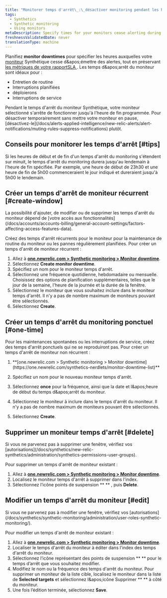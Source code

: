 ```yaml
---
title: "Monitorer temps d'arrêt\_:\_désactiver monitoring pendant les heures de maintenance programmées"
tags:
  - Synthetics
  - Synthetic monitoring
  - Using monitors
metaDescription: Specify times for your monitors cease alerting during deployments and maintenance windows.
freshnessValidatedDate: never
translationType: machine
---
```


Planifiez <DNT>**monitor downtimes**</DNT> pour spécifier les heures auxquelles votre [moniteur](/docs/synthetics/new-relic-synthetics/using-monitors/add-edit-monitors#types-monitors) Synthétique cesse d&amp;apos;émettre des alertes, tout en préservant [les métriques de votre rapportSLA ](/docs/synthetics/new-relic-synthetics/pages/synthetics-sla-report-aggregate-monitor-metrics). Les temps d&amp;apos;arrêt du moniteur sont idéaux pour :

* Entretien de routine
* Interruptions planifiées
* déploierons
* Interruptions de service

<Callout variant="important">
  Pendant le temps d&apos;arrêt du moniteur Synthétique, votre moniteur sélectionné s&apos;arrête de fonctionner jusqu&apos;à l&apos;heure de fin programmée. Pour désactiver temporairement <InlinePopover type="alerts" />sans mettre votre moniteur en pause, [désactivez-le](/docs/alerts-applied-intelligence/new-relic-alerts/alert-notifications/muting-rules-suppress-notifications) plutôt.
</Callout>

## Conseils pour monitorer les temps d&apos;arrêt [#tips]

Si les heures de début et de fin d&apos;un temps d&apos;arrêt du monitoring s&apos;étendent sur minuit, le temps d&apos;arrêt du monitoring durera jusqu&apos;au lendemain à l&apos;heure de fin spécifiée. Par exemple, une heure de début de 23h30 et une heure de fin de 5h00 commenceraient le jour indiqué et dureraient jusqu&apos;à 5h00 le lendemain.

## Créer un temps d&apos;arrêt de moniteur récurrent [#create-window]

<Callout variant="tip">
  La possibilité d&apos;ajouter, de modifier ou de supprimer les temps d&apos;arrêt du moniteur dépend de [votre accès aux fonctionnalités](/docs/accounts/accounts-billing/general-account-settings/factors-affecting-access-features-data).
</Callout>

Créez des temps d&apos;arrêt récurrents pour le moniteur pour la maintenance de routine du moniteur ou les pannes régulièrement planifiées. Pour créer un temps d&apos;arrêt de moniteur récurrent :

1. Allez à <DNT>**[one.newrelic.com &gt; Synthetic monitoring &gt; Monitor downtime](https://one.newrelic.com/synthetics-nerdlets/monitor-downtime-list)**</DNT>.
2. Sélectionnez <DNT>**<Icon name="fe-plus-circle" /> Create monitor downtime**</DNT>.
3. Spécifiez un nom pour le moniteur temps d&apos;arrêt.
4. Sélectionnez une fréquence quotidienne, hebdomadaire ou mensuelle. Choisissez des options de planification supplémentaires, telles que le jour de la semaine, l&apos;heure de la journée et la durée de la fenêtre.
5. Sélectionnez le moniteur que vous souhaitez inclure dans le moniteur temps d&apos;arrêt. Il n&apos;y a pas de nombre maximum de moniteurs pouvant être sélectionnés.
6. Sélectionnez <DNT>**Create**</DNT>.

## Créer un temps d&apos;arrêt du monitoring ponctuel [#one-time]

Pour les maintenances spontanées ou les interruptions de service, créez des temps d&apos;arrêt ponctuels qui ne se reproduiront pas. Pour créer un temps d&apos;arrêt de moniteur non récurrent :

1. <DNT>
     **[one.newrelic.com &gt; Synthetic monitoring &gt; Monitor downtime](https://one.newrelic.com/synthetics-nerdlets/monitor-downtime-list)**
   </DNT>

2. Spécifiez un nom pour le nouveau moniteur temps d&apos;arrêt.

3. Sélectionnez <DNT>**once**</DNT> pour la fréquence, ainsi que la date et l&amp;apos;heure de début du temps d&amp;apos;arrêt du moniteur.

4. Sélectionnez le moniteur à inclure dans le temps d&apos;arrêt du moniteur. Il n&apos;y a pas de nombre maximum de moniteurs pouvant être sélectionnés.

5. Sélectionnez <DNT>**Create**</DNT>.

## Supprimer un moniteur temps d&apos;arrêt [#delete]

<Callout variant="tip">
  Si vous ne parvenez pas à supprimer une fenêtre, vérifiez vos [autorisations](/docs/synthetics/new-relic-synthetics/administration/synthetics-permissions-user-groups).
</Callout>

Pour supprimer un temps d&apos;arrêt de moniteur existant :

1. Allez à <DNT>**[one.newrelic.com &gt; Synthetic monitoring &gt; Monitor downtime](https://one.newrelic.com/synthetics-nerdlets/monitor-downtime-list)**</DNT>.
2. Localisez le moniteur temps d&apos;arrêt à supprimer dans l&apos;index.
3. Sélectionnez l’icône points de suspension <DNT>\*\*<Icon name="fe-more-horizontal" /> \*\*</DNT> , puis <DNT>**Delete**</DNT>.

## Modifier un temps d&apos;arrêt du moniteur [#edit]

<Callout variant="tip">
  Si vous ne parvenez pas à modifier une fenêtre, vérifiez vos [autorisations](/docs/synthetics/synthetic-monitoring/administration/user-roles-synthetic-monitoring/).
</Callout>

Pour modifier un temps d&apos;arrêt de moniteur existant :

1. Allez à <DNT>**[one.newrelic.com &gt; Synthetic monitoring &gt; Monitor downtime](https://one.newrelic.com/synthetics-nerdlets/monitor-downtime-list)**</DNT>.
2. Localiser le temps d&apos;arrêt du moniteur à éditer dans l&apos;index des temps d&apos;arrêt du moniteur.
3. Sélectionnez l’icône représentant des points de suspension <DNT>\*\*<Icon name="fe-more-horizontal" /> \*\*</DNT> pour le temps d’arrêt que vous souhaitez modifier.
4. Modifiez le nom ou la fréquence des temps d&apos;arrêt du moniteur. Pour supprimer un moniteur de la liste cible, localisez le moniteur dans la liste de <DNT>**Selected targets**</DNT> et sélectionnez l&amp;apos;icône Supprimer <DNT>\*\*<Icon name="fe-x-circle" /> \*\*</DNT> à côté du moniteur.
5. Une fois l’édition terminée, sélectionnez <DNT>**Save**</DNT>.